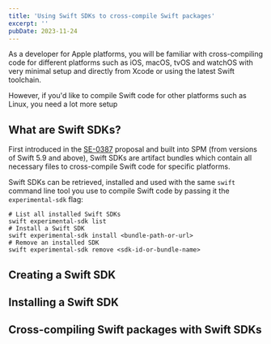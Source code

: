 ```yaml
---
title: 'Using Swift SDKs to cross-compile Swift packages'
excerpt: ''
pubDate: 2023-11-24
---
```


As a developer for Apple platforms, you will be familiar with cross-compiling code for different platforms such as iOS, macOS, tvOS and watchOS with very minimal setup and directly from Xcode or using the latest Swift toolchain.

However, if you'd like to compile Swift code for other platforms such as Linux, you need a lot more setup

## What are Swift SDKs?

First introduced in the [SE-0387](https://github.com/apple/swift-evolution/blob/main/proposals/0387-cross-compilation-destinations.md) proposal and built into SPM (from versions of Swift 5.9 and above), Swift SDKs are artifact bundles which contain all necessary files to cross-compile Swift code for specific platforms.

Swift SDKs can be retrieved, installed and used with the same `swift` command line tool you use to compile Swift code by passing it the `experimental-sdk` flag:

```bash:Terminal
# List all installed Swift SDKs
swift experimental-sdk list
# Install a Swift SDK
swift experimental-sdk install <bundle-path-or-url>
# Remove an installed SDK
swift experimental-sdk remove <sdk-id-or-bundle-name>
```

## Creating a Swift SDK

## Installing a Swift SDK

## Cross-compiling Swift packages with Swift SDKs
